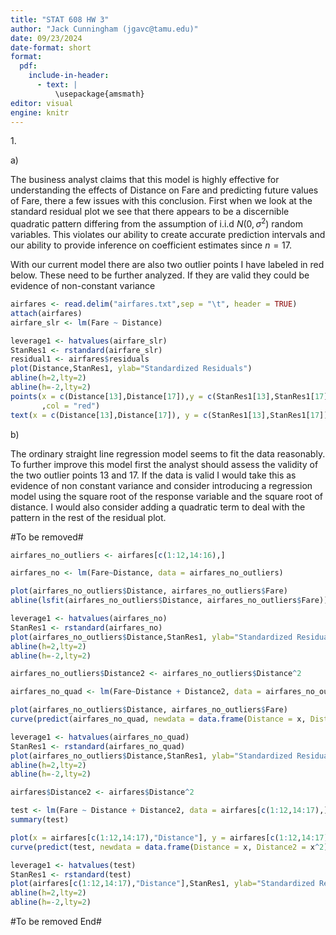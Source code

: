 ```yaml
---
title: "STAT 608 HW 3"
author: "Jack Cunningham (jgavc@tamu.edu)"
date: 09/23/2024
date-format: short
format:
  pdf:
    include-in-header:
      - text: |
          \usepackage{amsmath}
editor: visual
engine: knitr
---
```


1\.

a\)

The business analyst claims that this model is highly effective for understanding the effects of Distance on Fare and predicting future values of Fare, there a few issues with this conclusion. First when we look at the standard residual plot we see that there appears to be a discernible quadratic pattern differing from the assumption of i.i.d $N(0,\sigma^2)$ random variables. This violates our ability to create accurate prediction intervals and our ability to provide inference on coefficient estimates since $n=17$.

With our current model there are also two outlier points I have labeled in red below. These need to be further analyzed. If they are valid they could be evidence of non-constant variance

```r
airfares <- read.delim("airfares.txt",sep = "\t", header = TRUE)
attach(airfares)
airfare_slr <- lm(Fare ~ Distance)
```

```r
leverage1 <- hatvalues(airfare_slr)
StanRes1 <- rstandard(airfare_slr)
residual1 <- airfares$residuals
plot(Distance,StanRes1, ylab="Standardized Residuals")
abline(h=2,lty=2)
abline(h=-2,lty=2)
points(x = c(Distance[13],Distance[17]),y = c(StanRes1[13],StanRes1[17])
       ,col = "red")
text(x = c(Distance[13],Distance[17]), y = c(StanRes1[13],StanRes1[17]), labels = c("13","17"), cex = .7, pos = c(2,3))
```

b\)

The ordinary straight line regression model seems to fit the data reasonably. To further improve this model first the analyst should assess the validity of the two outlier points 13 and 17. If the data is valid I would take this as evidence of non constant variance and consider introducing a regression model using the square root of the response variable and the square root of distance. I would also consider adding a quadratic term to deal with the pattern in the rest of the residual plot.

#To be removed#

```r
airfares_no_outliers <- airfares[c(1:12,14:16),]
```

```r
airfares_no <- lm(Fare~Distance, data = airfares_no_outliers)
```

```r
plot(airfares_no_outliers$Distance, airfares_no_outliers$Fare)
abline(lsfit(airfares_no_outliers$Distance, airfares_no_outliers$Fare))
```

```r
leverage1 <- hatvalues(airfares_no)
StanRes1 <- rstandard(airfares_no)
plot(airfares_no_outliers$Distance,StanRes1, ylab="Standardized Residuals")
abline(h=2,lty=2)
abline(h=-2,lty=2)

```

```r
airfares_no_outliers$Distance2 <- airfares_no_outliers$Distance^2
```

```r
airfares_no_quad <- lm(Fare~Distance + Distance2, data = airfares_no_outliers)
```

```r
plot(airfares_no_outliers$Distance, airfares_no_outliers$Fare)
curve(predict(airfares_no_quad, newdata = data.frame(Distance = x, Distance2=x^2)),add = T)
```

```r
leverage1 <- hatvalues(airfares_no_quad)
StanRes1 <- rstandard(airfares_no_quad)
plot(airfares_no_outliers$Distance,StanRes1, ylab="Standardized Residuals")
abline(h=2,lty=2)
abline(h=-2,lty=2)
```

```r
airfares$Distance2 <- airfares$Distance^2
```

```r
test <- lm(Fare ~ Distance + Distance2, data = airfares[c(1:12,14:17),])
summary(test)
```

```r
plot(x = airfares[c(1:12,14:17),"Distance"], y = airfares[c(1:12,14:17),"Fare"])
curve(predict(test, newdata = data.frame(Distance = x, Distance2 = x^2)),add= T)
```

```r
leverage1 <- hatvalues(test)
StanRes1 <- rstandard(test)
plot(airfares[c(1:12,14:17),"Distance"],StanRes1, ylab="Standardized Residuals")
abline(h=2,lty=2)
abline(h=-2,lty=2)
```

#To be removed End#
